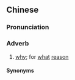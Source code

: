 {{also|为什物}}
==Chinese==
{{zh-forms|s=为什物|type=12}}

===Pronunciation===
{{zh-pron
|mn=ūi-sím-mi̍h/ūi-sím-mih/ūi-sím-mi
|mn_note=ūi-sím-mi̍h, ūi-sím-mih - Xiamen, Zhangzhou; ūi-sím-mi - Zhangzhou
|cat=adv
}}

===Adverb===
{{zh-adv}}

# {{lb|zh|Min Nan}} [[why]]; for [[what]] [[reason]]

====Synonyms====
{{zh-dial|為什麼}}
